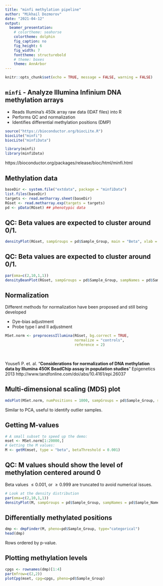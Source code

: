 ```yaml
---
title: "minfi methylation pipeline"
author: "Mikhail Dozmorov"
date: "2021-04-12"
output:
  beamer_presentation:
    # colortheme: seahorse
    colortheme: dolphin
    fig_caption: no
    fig_height: 6
    fig_width: 7
    fonttheme: structurebold
    # theme: boxes
    theme: AnnArbor
---
```


```r
knitr::opts_chunk$set(echo = TRUE, message = FALSE, warning = FALSE)
```

## `minfi` - Analyze Illumina Infinium DNA methylation arrays

- Reads Illumina’s 450k array raw data (IDAT files) into R
- Performs QC and normalization
- Identifies differential methylation positions (DMP)

```r
source("https://bioconductor.org/biocLite.R")
biocLite("minfi")
biocLite("minfiData")
```
```r
library(minfi)
library(minfiData)
```

\tiny https://bioconductor.org/packages/release/bioc/html/minfi.html

## Methylation data

```r
baseDir <- system.file("extdata", package = "minfiData")
list.files(baseDir)
targets <- read.metharray.sheet(baseDir)
RGset <- read.metharray.exp(targets = targets)
pd <- pData(RGset) ## phenotypic data
```

## QC: Beta values are expected to cluster around 0/1.

```r
densityPlot(RGset, sampGroups = pd$Sample_Group, main = "Beta", xlab = "Beta")
```

## QC: Beta values are expected to cluster around 0/1.

```r
par(oma=c(2,10,1,1))
densityBeanPlot(RGset, sampGroups = pd$Sample_Group, sampNames = pd$Sample_Name)
```

## Normalization

Different methods for normalization have been proposed and still being developed

- Dye-bias adjustment
- Probe type I and II adjustment

```r
MSet.norm <- preprocessIllumina(RGset, bg.correct = TRUE, 
                                normalize = "controls", 
                                reference = 2)
```

&nbsp;

\tiny Yousefi P. et. al. "**Considerations for normalization of DNA methylation data by Illumina 450K BeadChip assay in population studies**" Epigenetics 2013 http://www.tandfonline.com/doi/abs/10.4161/epi.26037

## Multi-dimensional scaling (MDS) plot  {.smaller}

```r
mdsPlot(MSet.norm, numPositions = 1000, sampGroups = pd$Sample_Group, sampNames =pd$Sample_Name)
```

Similar to PCA, useful to identify outlier samples.

## Getting M-values

```r
# A small subset to speed up the demo:
mset <- MSet.norm[1:20000,]
# Getting the M values:
M <- getM(mset, type = "beta", betaThreshold = 0.001)
```

## QC: M values should show the level of methylation centered around 0

Beta values $\le 0.001$, or $\ge 0.999$ are truncated to avoid numerical issues.

```r
# Look at the density distribution
par(oma=c(2,10,1,1))
densityPlot(M, sampGroups = pd$Sample_Group, sampNames = pd$Sample_Name)
```

## Differentially methylated positions

```r
dmp <- dmpFinder(M, pheno=pd$Sample_Group, type="categorical")
head(dmp)
```

Rows ordered by p-value.

## Plotting methylation levels

```r
cpgs <- rownames(dmp)[1:4]
par(mfrow=c(2,2))
plotCpg(mset, cpg=cpgs, pheno=pd$Sample_Group)
```



